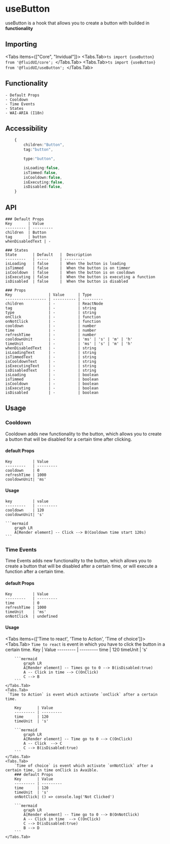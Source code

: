 
# useButton

useButton is a hook that allows you to create a button with builded in **functionality**

<Cards>
  <Card icon={""} title="Source Code" href="/docs/guide/built-ins/callout" />
  <Card icon={""} title="NPM" href="/docs/guide/built-ins/tabs" />
  <Card icon={""} title="Steps" href="/docs/guide/built-ins/steps" />
</Cards>

## Importing

<Tabs items={["Core", "Invidual"]}>
  <Tabs.Tab>```ts import {useButton} from '@fluidUI/core'; ```</Tabs.Tab>
  <Tabs.Tab>```ts import {useButton} from '@fluidUI/useButton'; ```</Tabs.Tab>
</Tabs>

## Functionality

    - Default Props
    - Cooldown
    - Time Events
    - States
    - WAI-ARIA (I18n)

## Accessibility

```ts
    {
        children:"Button",
        tag:"button",

        type:"button",

        isLoading:false,
        isTimmed:false,
        isCooldown:false,
        isExecuting:false,
        isDisabled:false,
    }
```

## API

    ### Default Props
    Key       | Value
    --------- | ---------
    children  | Button
    tag       | button
    whenDisabledText | -

    ### States
    State       | Default   |  Description
    ---------   | -----     | ---------
    isLoading   | false     |  When the button is loading
    isTimmed    | false     |  When the button is on timmer
    isCooldown  | false     |  When the button is on cooldown
    isExecuting | false     |  When the button is executing a function
    isDisabled  | false     |  When the button is disabled

    ### Props
    Key                | Value      | Type
    ------------------ | ---------- | ---------
    children           | -          | ReactNode
    tag                | -          | string
    type               | -          | string
    onClick            | -          | function
    onNotClick         | -          | function
    cooldown           | -          | number
    time               | -          | number
    refreshTime        | -          | number
    cooldownUnit       | -          | 'ms' | 's' | 'm' | 'h'
    timeUnit           | -          | 'ms' | 's' | 'm' | 'h'
    whenDisabledText   | -          | string
    isLoadingText      | -          | string
    isTimmedText       | -          | string
    isCooldownText     | -          | string
    isExecutingText    | -          | string
    isDisabledText     | -          | string
    isLoading          | -          | boolean
    isTimmed           | -          | boolean
    isCooldown         | -          | boolean
    isExecuting        | -          | boolean
    isDisabled         | -          | boolean

## Usage

### Cooldown

Cooldown adds new functionality to the button, which allows you to create a button that will be disabled for a certain
time after clicking.

#### default Props

    Key         | Value
    ---------   | ---------
    cooldown    | 0
    refreshTime | 1000
    cooldownUnit| 'ms'

#### Usage

    key         | value
    ---------   | ---------
    cooldown    | 120
    cooldownUnit| 's'

    ```mermaid
        graph LR
        A[Render element] -- Click --> B(Cooldown time start 120s)
    ```

### Time Events

Time Events adds new functionality to the button, which allows you to create a button that will be disabled after a
certain time, or will execute a function after a certain time.

#### default Props

    Key         | Value
    ---------   | ---------
    time        | 0
    refreshTime | 1000
    timeUnit    | 'ms'
    onNotClick  | undefined

#### Usage

<Tabs items={['Time to react', 'Time to Action', 'Time of choice']}>
    <Tabs.Tab>
        `Time to react` is event in which you have to click the button in a certain time.
        Key       | Value 
        --------- | --------- 
        time      | 120
        timeUnit  | 's'

        ```mermaid
            graph LR
            A[Render element] -- Times go to 0 --> B(isDisabled:true)
            A -- Click in time --> C(OnClick)
            C --> B
        ```
    </Tabs.Tab>
    <Tabs.Tab>
     `Time to Action` is event which activate `onClick` after a certain time.

        Key       | Value
        --------- | ---------
        time      | 120
        timeUnit  | 's'

        ```mermaid
            graph LR
            A[Render element] -- Time go to 0 --> C(OnClick)
            A -- Click  --> C
            C --> B(isDisabled:true)
        ```
    </Tabs.Tab>
    <Tabs.Tab>
        `Time of choice` is event which activate `onNotClick` after a certain time, in time onClick is Avaible.
        ### default Props
        Key       | Value
        --------- | ---------
        time      | 120
        timeUnit  | 's'
        onNotClick| () => console.log('Not Clicked')

        ```mermaid
            graph LR
            A[Render element] -- Time go to 0 --> B(OnNotClick)
            A -- Click in time  --> C(OnClick)
            C --> D(isDisabled:true)
            B --> D
        ```
    </Tabs.Tab>

</Tabs>
